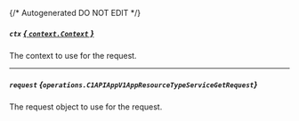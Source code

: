 {/* Autogenerated DO NOT EDIT  */}

##### `ctx` [*{ `context.Context` }*](https://pkg.go.dev/context#Context)
The context to use for the request.

---
##### `request` *{`operations.C1APIAppV1AppResourceTypeServiceGetRequest`}*
The request object to use for the request.
<Collapsible openLabel={Labels.showProperties} closeLabel={Labels.hideProperties}>
    <C1APIAppV1AppResourceTypeServiceGetRequest/>
</Collapsible>


